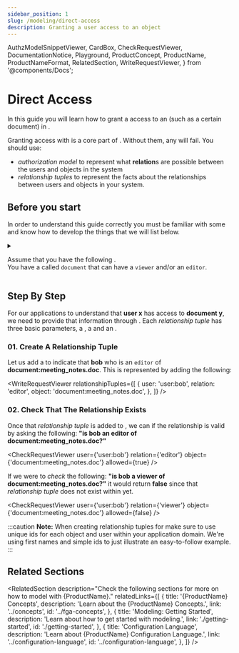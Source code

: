 ```yaml
---
sidebar_position: 1
slug: /modeling/direct-access
description: Granting a user access to an object
---
```


  AuthzModelSnippetViewer,
  CardBox,
  CheckRequestViewer,
  DocumentationNotice,
  Playground,
  ProductConcept,
  ProductName,
  ProductNameFormat,
  RelatedSection,
  WriteRequestViewer,
} from '@components/Docs';

# Direct Access

<DocumentationNotice />

In this guide you will learn how to grant a <ProductConcept section="what-is-a-user" linkName="user" /> access to an <ProductConcept section="what-is-an-object" linkName="object" /> (such as a certain document) in <ProductName format={ProductNameFormat.ProductLink}/>.

<CardBox title="When to use" appearance="filled">

Granting access with _<ProductConcept section="what-is-a-relationship-tuple" linkName="relationship tuple" />_ is a core part of <ProductName format={ProductNameFormat.ShortForm}/>. Without them, any _<ProductConcept section="what-is-a-check-request" linkName="checks" />_ will fail. You should use:

- _authorization model_ to represent what **relation**s are possible between the users and objects in the system
- _relationship tuples_ to represent the facts about the relationships between users and objects in your system.

</CardBox>

## Before you start

In order to understand this guide correctly you must be familiar with some <ProductConcept/> and know how to develop the things that we will list below.

<details>
<summary>

Assume that you have the following <ProductConcept section="what-is-an-authorization-model" linkName="authorization model" />.<br />
You have a <ProductConcept section="what-is-a-type" linkName="type" /> called `document` that can have a `viewer` and/or an `editor`.

</summary>

<AuthzModelSnippetViewer
  configuration={{
    schema_version: '1.1',
    type_definitions: [
      {
        type: 'user',
      },
      {
        type: 'document',
        relations: {
          viewer: {
            this: {},
          },
          editor: {
            this: {},
          },
        },
        metadata: {
          relations: {
            viewer: { directly_related_user_types: [{ type: 'user' }] },
            editor: { directly_related_user_types: [{ type: 'user' }] },
          },
        },
      },
    ],
  }}
/>

<hr />

In addition, you will need to know the following:

### <ProductName format={ProductNameFormat.ShortForm}/> Concepts

- A <ProductConcept section="what-is-a-type" linkName="Type" />: a class of objects that have similar characteristics
- A <ProductConcept section="what-is-a-user" linkName="User" />: an entity in the system that can be related to an object
- A <ProductConcept section="what-is-a-relation" linkName="Relation" />: is a string defined in the type definition of an authorization model that defines the possibility of a relationship between an object of the same type as the type definition and a user in the system
- An <ProductConcept section="what-is-an-object" linkName="Object" />: represents an entity in the system. Users' relationships to it can be define through relationship tuples and the authorization model
- A <ProductConcept section="what-is-a-relationship-tuple" linkName="Relationship Tuple" />: a grouping consisting of a user, a relation and an object stored in <ProductName format={ProductNameFormat.ShortForm}/>

</details>

<Playground />

## Step By Step

For our applications to understand that **user x** has access to **document y**, we need to provide <ProductName format={ProductNameFormat.LongForm}/> that information through _<ProductConcept section="what-is-a-relationship-tuple" linkName="relationship tuples" />_.
Each _relationship tuple_ has three basic parameters, a **<ProductConcept section="what-is-a-user" linkName="user" />**, a **<ProductConcept section="what-is-a-relation" linkName="relation" />** and an **<ProductConcept section="what-is-an-object" linkName="object" />**.

### 01. Create A Relationship Tuple

Let us add a _<ProductConcept section="what-is-a-relationship-tuple" linkName="relationship tuple" />_ to indicate that **bob** who is an `editor` of **document:meeting_notes.doc**. This is represented by adding the following:

<WriteRequestViewer
  relationshipTuples={[
    {
      user: 'user:bob',
      relation: 'editor',
      object: 'document:meeting_notes.doc',
    },
  ]}
/>

### 02. Check That The Relationship Exists

Once that _relationship tuple_ is added to <ProductName format={ProductNameFormat.ShortForm} />, we can _<ProductConcept section="what-is-a-check-request" linkName="check" />_ if the relationship is valid by asking the following: **"is bob an editor of document:meeting_notes.doc?"**

<CheckRequestViewer user={'user:bob'} relation={'editor'} object={'document:meeting_notes.doc'} allowed={true} />

If we were to _check_ the following: **"is bob a viewer of document:meeting_notes.doc?"** it would return **false** since that _relationship tuple_ does not exist within <ProductName format={ProductNameFormat.ShortForm}/> yet.

<CheckRequestViewer user={'user:bob'} relation={'viewer'} object={'document:meeting_notes.doc'} allowed={false} />

:::caution
**Note:** When creating relationship tuples for <ProductName format={ProductNameFormat.LongForm}/> make sure to use unique ids for each object and user within your application domain. We're using first names and simple ids to just illustrate an easy-to-follow example.
:::

## Related Sections

<RelatedSection
  description="Check the following sections for more on how to model with {ProductName}."
  relatedLinks={[
    {
      title: '{ProductName} Concepts',
      description: 'Learn about the {ProductName} Concepts.',
      link: '../concepts',
      id: '../fga-concepts',
    },
    {
      title: 'Modeling: Getting Started',
      description: 'Learn about how to get started with modeling.',
      link: './getting-started',
      id: './getting-started',
    },
    {
      title: 'Configuration Language',
      description: 'Learn about {ProductName} Configuration Language.',
      link: '../configuration-language',
      id: '../configuration-language',
    },
  ]}
/>
